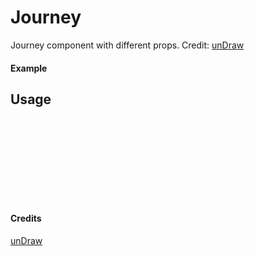 
<Meta of={Journey} title="unDraw/Journey" />

# Journey

Journey component with different props.
Credit: [unDraw](https://undraw.co/illustrations)

#### Example

<Canvas of={Journey.Primary} />

## Usage

```ts
import { Journey } from "yadl-ui";

const Example = () => {
  return (
      <Journey />
  );
};

export default Example;
```

#### Credits
[unDraw](https://undraw.co/illustrations)
